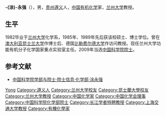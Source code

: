 {{noteTA|zh-hans:涂永强;zh-hant:涂永強}}
'''-{涂}-永强'''（{{bd|1958年|10月||}}），男，[[贵州|贵州]][[遵义|遵义]]人，[[中华人民共和国|中国]][[有机化学|有机化学]]家，[[兰州大学|兰州大学]]教授。

== 生平 ==
1982毕业于[[兰州大学|兰州大学]]化学系，1985年、1989年先后获该校硕士、博士学位。曾在[[澳大利亚|澳大利亚]][[昆士兰大学|昆士兰大学]]作博士后、德国[[比勒费尔德大学|比勒费尔德大学]]作访问教授。现任兰州大学功能有机分子化学国家重点实验室主任。2009年当选[[中国科学院院士|中国科学院院士]]。

== 参考文献 ==
* [https://web.archive.org/web/20120427015018/http://sourcedb.cas.cn/sourcedb_ad_cas/zw2/ysxx/hxb/ 中国科学院学部与院士·院士信息·化学部·涂永强]

{{中国科学家小作品}}
{{中国科学院化学部院士}}
{{Navboxes 
| title  = 涂永强在[[中國化學會_(中華人民共和國)|中国化学会]]的职务
| list1  =
{{中国化学会第二十六届理事会}}
}}
{{第六批“长江学者奖励计划”特聘教授}}

{{Authority control}}
{{DEFAULTSORT:Tu涂}}
[[Category:涂姓|Yong]]
[[Category:遵义人|Category:遵义人]]
[[Category:兰州大学校友|Category:兰州大学校友]]
[[Category:昆士蘭大學校友|Category:昆士蘭大學校友]]
[[Category:兰州大学教授|Category:兰州大学教授]]
[[Category:中国化学家|Category:中国化学家]]
[[Category:中国化学会理事|Category:中国化学会理事]]
[[Category:中国科学院化学部院士|Category:中国科学院化学部院士]]
[[Category:长江学者特聘教授|Category:长江学者特聘教授]]
[[Category:上海交通大学教授|Category:上海交通大学教授]]
[[Category:有機化學家|Category:有機化學家]]